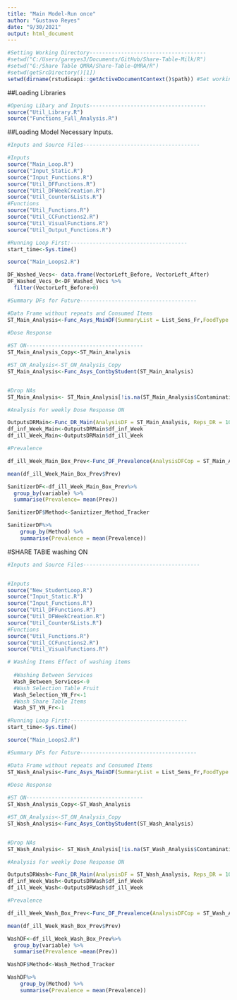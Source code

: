 ```yaml
---
title: "Main Model-Run once"
author: "Gustavo Reyes"
date: "9/30/2021"
output: html_document
---
```


```r
#Setting Working Directory-------------------------------------
#setwd("C:/Users/gareyes3/Documents/GitHub/Share-Table-Milk/R") 
#setwd("G:/Share Table QMRA/Share-Table-QMRA/R")
#setwd(getSrcDirectory()[1])
setwd(dirname(rstudioapi::getActiveDocumentContext()$path)) #Set working directory to the path of document
```

##Loading Libraries
```r
#Opening Libary and Inputs-------------------------------------
source("Util_Library.R")
source("Functions_Full_Analysis.R")
```


##Loading Model Necessary Inputs. 
```r
#Inputs and Source Files-------------------------------------

#Inputs
source("Main_Loop.R")
source("Input_Static.R")
source("Input_Functions.R")
source("Util_DFFunctions.R")
source("Util_DFWeekCreation.R")
source("Util_Counter&Lists.R")
#Functions
source("Util_Functions.R")
source("Util_CCFunctions2.R")
source("Util_VisualFunctions.R")
source("Util_Output_Functions.R")

```


```r
#Running Loop First:-------------------------------------
start_time<-Sys.time()

source("Main_Loops2.R")
```

```r
DF_Washed_Vecs<- data.frame(VectorLeft_Before, VectorLeft_After)
DF_Washed_Vecs_0<-DF_Washed_Vecs %>% 
  filter(VectorLeft_Before>0)

```


```r
#Summary DFs for Future-------------------------------------

#Data Frame without repeats and Consumed Items
ST_Main_Analysis<-Func_Asys_MainDF(SummaryList = List_Sens_Fr,FoodType = "Fruit")
  
#Dose Response

#ST ON-------------------------------------
ST_Main_Analysis_Copy<-ST_Main_Analysis

#ST_ON_Analysis<-ST_ON_Analysis_Copy
ST_Main_Analysis<-Func_Asys_ContbyStudent(ST_Main_Analysis)


#Drop NAs
ST_Main_Analysis<- ST_Main_Analysis[!is.na(ST_Main_Analysis$Contamination), ]

#Analysis For weekly Dose Response ON

OutputsDRMain<-Func_DR_Main(AnalysisDF = ST_Main_Analysis, Reps_DR = 100)
df_inf_Week_Main<-OutputsDRMain$df_inf_Week
df_ill_Week_Main<-OutputsDRMain$df_ill_Week

#Prevalence

df_ill_Week_Main_Box_Prev<-Func_DF_Prevalence(AnalysisDFCop = ST_Main_Analysis_Copy, df_Ill_Week = df_ill_Week_Main,Intervention = "Main")

mean(df_ill_Week_Main_Box_Prev$Prev)

SanitizerDF<-df_ill_Week_Main_Box_Prev%>% 
  group_by(variable) %>% 
  summarise(Prevalence= mean(Prev))

SanitizerDF$Method<-Saniztizer_Method_Tracker

SanitizerDF%>% 
    group_by(Method) %>% 
    summarise(Prevalence = mean(Prevalence))

```




#SHARE TABlE washing ON
```r
#Inputs and Source Files-------------------------------------


#Inputs
source("New_StudentLoop.R")
source("Input_Static.R")
source("Input_Functions.R")
source("Util_DFFunctions.R")
source("Util_DFWeekCreation.R")
source("Util_Counter&Lists.R")
#Functions
source("Util_Functions.R")
source("Util_CCFunctions2.R")
source("Util_VisualFunctions.R")

# Washing Items Effect of washing items
  
  #Washing Between Services
  Wash_Between_Services<-0
  #Wash Selection Table Fruit
  Wash_Selection_YN_Fr<-1
  #Wash Share Table Items
  Wash_ST_YN_Fr<-1


```

```r
#Running Loop First:-------------------------------------
start_time<-Sys.time()

source("Main_Loops2.R")
```

```r
#Summary DFs for Future-------------------------------------

#Data Frame without repeats and Consumed Items
ST_Wash_Analysis<-Func_Asys_MainDF(SummaryList = List_Sens_Fr,FoodType = "Fruit")
  
#Dose Response

#ST ON-------------------------------------
ST_Wash_Analysis_Copy<-ST_Wash_Analysis

#ST_ON_Analysis<-ST_ON_Analysis_Copy
ST_Wash_Analysis<-Func_Asys_ContbyStudent(ST_Wash_Analysis)


#Drop NAs
ST_Wash_Analysis<- ST_Wash_Analysis[!is.na(ST_Wash_Analysis$Contamination), ]

#Analysis For weekly Dose Response ON

OutputsDRWash<-Func_DR_Main(AnalysisDF = ST_Wash_Analysis, Reps_DR = 100)
df_inf_Week_Wash<-OutputsDRWash$df_inf_Week
df_ill_Week_Wash<-OutputsDRWash$df_ill_Week

#Prevalence

df_ill_Week_Wash_Box_Prev<-Func_DF_Prevalence(AnalysisDFCop = ST_Wash_Analysis_Copy, df_Ill_Week = df_ill_Week_Wash,Intervention = "Wash")

mean(df_ill_Week_Wash_Box_Prev$Prev)

WashDF<-df_ill_Week_Wash_Box_Prev%>% 
  group_by(variable) %>% 
  summarise(Prevalence =mean(Prev))

WashDF$Method<-Wash_Method_Tracker

WashDF%>% 
    group_by(Method) %>% 
    summarise(Prevalence = mean(Prevalence))



```
